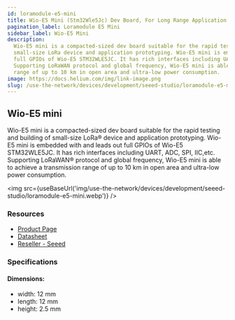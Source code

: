 ```yaml
---
id: loramodule-e5-mini
title: Wio-E5 Mini (Stm32Wle5Jc) Dev Board, For Long Range Application
pagination_label: Loramodule E5 Mini
sidebar_label: Wio-E5 Mini
description:
  Wio-E5 mini is a compacted-sized dev board suitable for the rapid testing and building of
  small-size LoRa device and application prototyping. Wio-E5 mini is embedded with and leads out
  full GPIOs of Wio-E5 STM32WLE5JC. It has rich interfaces including UART, ADC, SPI, IIC,etc.
  Supporting LoRaWAN protocol and global frequency, Wio-E5 mini is able to achieve a transmission
  range of up to 10 km in open area and ultra-low power consumption.
image: https://docs.helium.com/img/link-image.png
slug: /use-the-network/devices/development/seeed-studio/loramodule-e5-mini
---
```



## Wio-E5 mini

Wio-E5 mini is a compacted-sized dev board suitable for the rapid testing and building of small-size
LoRa® device and application prototyping. Wio-E5 mini is embedded with and leads out full GPIOs of
Wio-E5 STM32WLE5JC. It has rich interfaces including UART, ADC, SPI, IIC,etc. Supporting LoRaWAN®
protocol and global frequency, Wio-E5 mini is able to achieve a transmission range of up to 10 km in
open area and ultra-low power consumption.

<img
  src={useBaseUrl('img/use-the-network/devices/development/seeed-studio/loramodule-e5-mini.webp')}
/>

### Resources

- [Product Page](https://www.seeedstudio.com/LoRa-E5-mini-STM32WLE5JC-p-4869.html)
- [Datasheet](https://files.seeedstudio.com/products/113990939/LoRa-E5%20mini%20v1.0.pdf)
- [Reseller - Seeed](https://www.seeedstudio.com/LoRa-E5-mini-STM32WLE5JC-p-4869.html)

### Specifications

#### Dimensions:

- width: 12 mm
- length: 12 mm
- height: 2.5 mm
